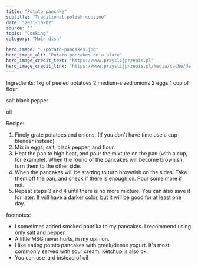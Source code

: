 ---
title: "Potato pancake"
subtitle: "Traditional polish cousine" 
date: "2021-10-02"
source: ""
topic: "Cooking"
category: "Main dish"

hero_image: "./potato-pancakes.jpg"
hero_image_alt: "Potato pancakes on a plate"
hero_image_credit_text: "https://www.przyslijprzepis.pl"
hero_image_credit_link: "https://www.przyslijprzepis.pl/media/cache/default_view/uploads/media/recipe/0005/23/4583a12557e4ed520e22d22542784cb02fcaf8ad.jpeg"
---

Ingredients:
1kg of peeled potatoes
2 medium-sized onions
2 eggs
1 cup of flour

salt 
black pepper

oil

Recipe:
1. Finely grate potatoes and onions. (If you don't have time use a cup blender instead)
2. Mix in eggs, salt, black pepper, and flour.
3. Heat the pan to high heat, and pour the mixture on the pan (with a cup, for example). When the round of the pancakes will become brownish, turn them to the other side. 
4. When the pancakes will be starting to turn brownish on the sides. Take them off the pan, and check if there is enough oil. Pour some more if not.
5. Repeat steps 3 and 4 until there is no more mixture. You can also save it for later. It will
have a darker color, but it will be good for at least one day.


footnotes:
- I sometimes added smoked paprika to my pancakes. I recommend using only salt and pepper.
- A little MSG never hurts, in my opinion.
- I like eating potato pancakes with greek/dense yogurt.  It's most commonly served with sour cream. Ketchup is also ok.
- You can use lard instead of oil